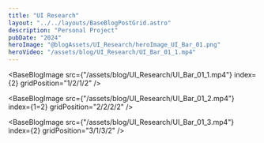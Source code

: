 ```yaml
---
title: "UI Research"
layout: "../../layouts/BaseBlogPostGrid.astro"
description: "Personal Project"
pubDate: "2024"
heroImage: "@blogAssets/UI_Research/heroImage_UI_Bar_01.png"
heroVideo: "/assets/blog/UI_Research/UI_Bar_01_1.mp4"
---
```



<BaseBlogHeadTile
  index="1"
  title={frontmatter.title}
  date={frontmatter.pubDate}
  text="UI Research"
  gridPosition="1/1/1/3"
/>

<BaseBlogImage
  src={"/assets/blog/UI_Research/UI_Bar_01_1.mp4"}
  index={2}
  gridPosition="1/2/1/2"
/>

<BaseBlogImage
  src={"/assets/blog/UI_Research/UI_Bar_01_2.mp4"}
  index={1=2}
  gridPosition="2/2/2/2"
/>

<BaseBlogImage
  src={"/assets/blog/UI_Research/UI_Bar_01_3.mp4"}
  index={2}
  gridPosition="3/1/3/2"
/>

